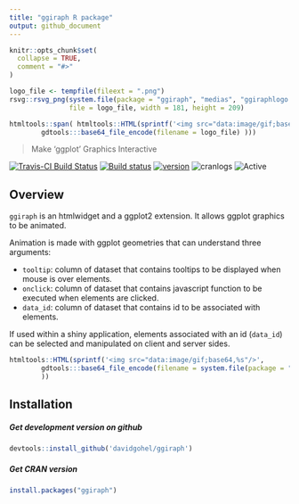 ```yaml
---
title: "ggiraph R package"
output: github_document
---
```


```r
knitr::opts_chunk$set(
  collapse = TRUE,
  comment = "#>"
)
```


```r
logo_file <- tempfile(fileext = ".png")
rsvg::rsvg_png(system.file(package = "ggiraph", "medias", "ggiraphlogo.svg"), 
               file = logo_file, width = 181, height = 209)

htmltools::span( htmltools::HTML(sprintf('<img src="data:image/gif;base64,%s"/>',
        gdtools:::base64_file_encode(filename = logo_file) )))
```

> Make 'ggplot' Graphics Interactive

[![Travis-CI Build Status](https://travis-ci.org/davidgohel/ggiraph.svg?branch=master)](https://travis-ci.org/davidgohel/ggiraph)
[![Build status](https://ci.appveyor.com/api/projects/status/github/davidgohel/ggiraph?branch=master)](https://ci.appveyor.com/project/davidgohel/ggiraph/branch/master)
[![version](http://www.r-pkg.org/badges/version/ggiraph)](https://CRAN.R-project.org/package=ggiraph)
![cranlogs](http://cranlogs.r-pkg.org./badges/ggiraph)
![Active](http://www.repostatus.org/badges/latest/active.svg)

## Overview

`ggiraph` is an htmlwidget and a ggplot2 extension. It allows ggplot graphics to be animated. 

Animation is made with ggplot geometries that can understand three arguments:

* `tooltip`: column of dataset that contains tooltips to be displayed when mouse is over elements. 
* `onclick`: column of dataset that contains javascript function to be executed when elements are clicked. 
* `data_id`: column of dataset that contains id to be associated with elements. 

If used within a shiny application, elements associated with an id (`data_id`) can be selected and manipulated on client and server sides.

```r
htmltools::HTML(sprintf('<img src="data:image/gif;base64,%s"/>',
        gdtools:::base64_file_encode(filename = system.file(package = "ggiraph", "medias", "ggiraph.gif"))
        ))
```


## Installation 

##### Get development version on github

```r
devtools::install_github('davidgohel/ggiraph')
```

##### Get CRAN version

```r
install.packages("ggiraph")
```    

